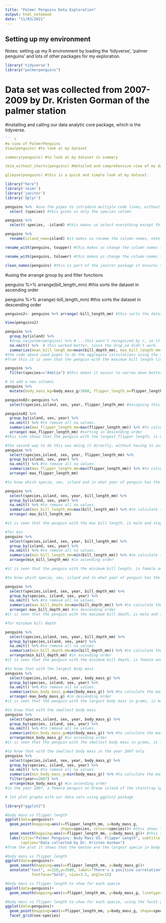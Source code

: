 ---
title: "Palmer Penguins Data Exploration"
output: html_notebook
date: "11/03/2021"
---

## Setting  up my environment
Notes: setting up my R environment by loading the 'tidyverse', 'palmer penguins' and lots of other packages for my exploration.


```{r loading packages}
library('tidyverse')
library("palmerpenguins")

```

# Data set was collected from 2007-2009 by Dr. Kristen Gorman of the palmer station

#installing and calling our data analytic core package, which is the tidyverse.




```{r}


``` {r}
#a view of PalmerPenguins
View(penguins) #to look at my dataset

summary(penguins) #to look at my dataset in summary

skim_without_charts(penguins) #detailed and comprehensive view of my dataset

glimpse(penguins) #this is a quick and simple look at my dataset.

```


```{r loading packages}
library("here")
library('skimr')
library('janitor')
library('dplyr')
```


```{r}
penguins %>%  #use the pipes to introduce multiple code lines, without constantly calling the dataset
  select (species) #this gives us only the species column
```

```{r}
penguins %>% 
  select(-species, -island) #this makes us select everything except this two columns

```


```{r}
penguins %>% 
  rename(island_new=island) #it makes us rename the column names, note this is temporary
```


```{r}

rename_with(penguins, toupper) #this makes us change the column names to upper 
```

```{r}
rename_with(penguins, tolower) #this makes us change the column names to upper lower case
```

```{r}

clean_names(penguins) #this is part of the janitor package it ensures that there is only numbers, characters and underscores int he names.

```



#using the arrange group by and filter functions

penguins %>% 
  arrange(bill_length_mm) #this sorts the dataset in ascending order

penguins %>% 
  arrange(-bill_length_mm) #this sorts the dataset in descending order
  
```{r}
penguins2<- penguins %>% arrange(-bill_length_mm) #this sorts the dataset in descending order and is assigned to penguins2

View(penguins2)

```
  
```{r}

penguins %>% 
  group_by(island) %>% 
  #drop_na(palmerpenguins) %>% # ...this wasn't recognized by r, so it gave an error
  na.omit() %>%  # this worked better, since the drop_na didn't work.
  summarize(mean_bill_lengh_mm=mean(bill_depth_mm), max_bill_length_mm=max(bill_length_mm))
#the code above used pipes to do the aggregate calculations using the summarize function and was grouped by island.
#from this it is seen that the penguin with the maximum bill length lived in Biscoe island and the smallest in Torgersen island.
```
  

```{r}
penguins %>% 
  filter(species=="Adelie") #this makes it easier to narrow down better
```

```{r}
# to add a new columns
penguins %>% 
  mutate(body_mass_kg=body_mass_g/1000, flipper_length_m=flipper_length_mm/1000)

```




```{r }
penguins02<-penguins %>% 
  select(species,island, sex, year, flipper_length_mm) #assigning this to the variable name penguinso1

penguins02 %>% 
  group_by(island, sex, year) %>% 
  na.omit() %>% #to remove all na values.
  summarize(max_flipper_length_mm=max(flipper_length_mm)) %>% #to calculate the maximum bill length
  arrange(-max_flipper_length_mm) #sorting in descending order
#this code shows that the penguin with the longest flipper length, is male and stays in biscoe island in the year 2008
```

```{r}
#the second way to do this was doing it directly, without having to assign any variables
penguins %>% 
  select(species,island, sex, year, flipper_length_mm) %>% 
  group_by(island, sex, year) %>% 
  na.omit() %>% #to remove all na values.
  summarize(max_flipper_length_mm=max(flipper_length_mm)) %>% #to calculate the maximum bill length
  arrange(-max_flipper_length_mm)
```


```{r}
#to know which specie, sex, island and in what year of penguin has the maximum bill length 

penguins %>% 
  select(species,island, sex, year, bill_length_mm) %>% 
  group_by(island, sex, year) %>% 
  na.omit() %>% #to remove all na values.
  summarize(max_bill_length_mm=max(bill_length_mm)) %>% #to calculate the maximum bill length
  arrange(-max_bill_length_mm)

#it is seen that the penguin with the max bill length, is male and stays in biscoe island in the year 2007 in descending order

```


```{r}
#for min
penguins %>% 
  select(species,island, sex, year, bill_length_mm) %>% 
  group_by(island, sex, year) %>% 
  na.omit() %>% #to remove all na values.
  summarize(min_bill_length_mm=min(bill_length_mm)) %>% #to calculate the maximum bill length
  arrange(min_bill_length_mm) #in ascending order

#it is seen that the penguin with the minimum bill length, is female and stays in Dream island in the year 2009 in ascending order
```


```{r}
#to know which specie, sex, island and in what year of penguin has the maximum bill depth 

penguins %>% 
  select(species,island, sex, year, bill_depth_mm) %>% 
  group_by(species, island, sex, year) %>% 
  na.omit() %>% #to remove all na values.
  summarize(max_bill_depth_mm=max(bill_depth_mm)) %>% #to calculate the maximum bill length
  arrange(-max_bill_depth_mm) #in descending order
#it is seen that the penguin with the maximum bill depth, is male and stays in Torgersen island in the year 2007 in descending order
```


```{r}
#for minimum bill depth

penguins %>% 
  select(species,island, sex, year, bill_depth_mm) %>% 
  group_by(species,island, sex, year) %>% 
  na.omit() %>% #to remove all na values.
  summarize(min_bill_depth_mm=min(bill_depth_mm)) %>% #to calculate the maximum bill length
  arrange(min_bill_depth_mm) #in ascending order
#it is seen that the penguin with the minimum bill depth, is female and stays in Biscoe island in the year 2007 in ascending order
```


```{r}
#to know that with the largest body mass
penguins %>% 
  select(species,island, sex, year, body_mass_g) %>% 
  group_by(species, island, sex, year) %>% 
  na.omit() %>% #to remove all na values.
  summarize(max_body_mass_g=max(body_mass_g)) %>% #to calculate the maximum bill length
  arrange(-max_body_mass_g) #in descending order
#it is seen that the penguin with the largest body mass in grams, is male and stays in Biscoe island in the year 2007 and is a Gentoo in descending order
```


```{r}
#to know that with the smallest body mass
penguins %>% 
  select(species,island, sex, year, body_mass_g) %>% 
  group_by(species, island, sex, year) %>% 
  na.omit() %>% #to remove all na values.
  summarize(min_body_mass_g=min(body_mass_g)) %>% #to calculate the maximum bill length
  arrange(min_body_mass_g) #in ascending order
#it is seen that the penguin with the smallest body mass in grams, is female and stays in Dream island in the year 2008 and is a Chinstrap in ascending order
```


```{r}
#to know that with the smallest body mass in the year 2007 only
penguins %>% 
  select(species,island, sex, year, body_mass_g) %>% 
  group_by(species, island, sex, year) %>% 
  na.omit() %>% #to remove all na values.
  summarize(min_body_mass_g=min(body_mass_g)) %>% #to calculate the maximum bill length
  filter(year==2007) %>% 
  arrange(min_body_mass_g) #in ascending order
#in the year 2007, a female penguin on Dream island of the chinstrap specie had the smallest body mass
```


```{r}
# let plot graphs with our data sets using ggplot2 package

library("ggplot2")
```



```{r message=FALSE, warning=FALSE}
#body mass vs flipper length
ggplot(data=penguins)+
  geom_point(mapping=aes(x=flipper_length_mm, y=body_mass_g, 
                         shape=species, colour=species))+ #this shows that the gentoo species have the largest body mass and flipper lenght, and the chinstrap the smallet, this buttresses my previous exploration 
  geom_smooth(mapping=aes(x=flipper_length_mm, y=body_mass_g))+ #this shows a positive correlation between body mass and flipper lenght
  labs(title="Palmer Penguins: Body Mass VS. Flipper Length", subtitle = "Sample of Three Penguins Species",
       caption="Data collected by Dr. Kristen Gorman")
#from the plot it shows that the Gentoo are the largest specie in body mass and flipper lenght. This buttresses our previous exploration and there is a positive correlation between the two plots
```


```{r message=FALSE, warning=FALSE}
#body mass vs flipper length
ggplot(data=penguins)+
  geom_smooth(mapping=aes(x=flipper_length_mm, y=body_mass_g))+
  annotate("text", x=220,y=3500, label="There's a positive correlation", color="purple",
            fontface="bold", size=3.5, angle=15)
```


```{r message=FALSE, warning=FALSE}
#body mass vs flipper length to show for each specie
ggplot(data=penguins)+
  geom_smooth(mapping=aes(x=flipper_length_mm, y=body_mass_g, linetype=species))
```


```{r message=FALSE, warning=FALSE}
#body mass vs flipper length to show for each specie, using the facet grid for each plot
ggplot(data=penguins)+
  geom_point(mapping=aes(x=flipper_length_mm, y=body_mass_g, shape=species, colour=species))+ #this shows that the gentoo species have the largest body mass and flipper lenght, and the chinstrap the smallet, this buttresses my previous exploration 
  facet_grid(sex~species)

```



